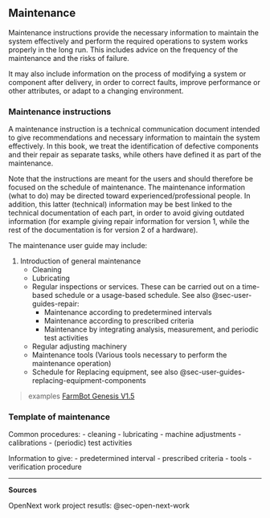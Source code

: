 ## Maintenance {#sec-maintenance}

Maintenance instructions provide the necessary information to maintain the system effectively and perform the required operations to system works properly in the long run.
This includes advice on the frequency of the maintenance and the risks of failure.

It may also include information on the process of modifying a system or component after delivery, in order to correct faults, improve performance or other attributes, or adapt to a changing environment.

### Maintenance instructions

A maintenance instruction is a technical communication document intended to give recommendations and necessary information to maintain the system effectively.
In this book, we treat the identification of defective components and their repair as separate tasks, while others have defined it as part of the maintenance.

Note that the instructions are meant for the users and should therefore be focused on the schedule of maintenance.
The maintenance information (what to do) may be directed toward experienced/professional people.
In addition, this latter (technical) information may be best linked to the technical documentation of each part, in order to avoid giving outdated information (for example giving repair information for version 1, while the rest of the documentation is for version 2 of a hardware).

The maintenance user guide may include:

1.  Introduction of general maintenance
    -   Cleaning
    -   Lubricating
    -   Regular inspections or services. These can be carried out on a time-based schedule or a usage-based schedule. See also @sec-user-guides-repair:
        -   Maintenance according to predetermined intervals
        -   Maintenance according to prescribed criteria
        -   Maintenance by integrating analysis, measurement, and periodic test activities
    -   Regular adjusting machinery 
    -   Maintenance tools (Various tools necessary to perform the maintenance operation)
    -   Schedule for Replacing equipment, see also @sec-user-guides-replacing-equipment-components

> examples [FarmBot Genesis V1.5](https://genesis.farm.bot/v1.5/Extras/maintenance)

### Template of maintenance


Common procedures:
  - cleaning
  - lubricating
  - machine adjustments
  - calibrations
  - (periodic) test activities
  
Information to give:
  - predetermined interval
  - prescribed criteria
  - tools
  - verification procedure

------------------------------------------------------------------------

**Sources**

OpenNext work project resutls: @sec-open-next-work
